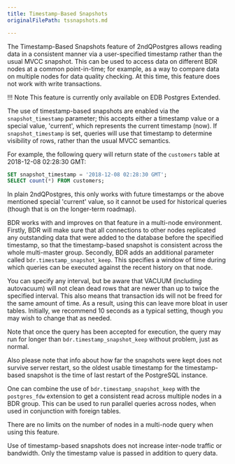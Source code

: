 ```yaml
---
title: Timestamp-Based Snapshots
originalFilePath: tssnapshots.md

---
```


The Timestamp-Based Snapshots feature of 2ndQPostgres allows reading data in
a consistent manner via a user-specified timestamp rather than the usual
MVCC snapshot. This can be used to access data on different BDR nodes
at a common point-in-time; for example, as a way to compare data on
multiple nodes for data quality checking. At this time, this feature does
not work with write transactions.

!!! Note
    This feature is currently only available on EDB Postgres Extended.

The use of timestamp-based snapshots are enabled via the `snapshot_timestamp`
parameter; this accepts either a timestamp value or
a special value, 'current', which represents the current timestamp (now). If
`snapshot_timestamp` is set, queries will use that timestamp to determine
visibility of rows, rather than the usual MVCC semantics.

For example, the following query will return state of the `customers` table at
2018-12-08 02:28:30 GMT:

```sql
SET snapshot_timestamp = '2018-12-08 02:28:30 GMT';
SELECT count(*) FROM customers;
```

In plain 2ndQPostgres, this only works with future timestamps or the above
mentioned special 'current' value, so it cannot be used for historical queries 
(though that is on the longer-term roadmap).

BDR works with and improves on that feature in a multi-node environment. Firstly,
BDR will make sure that all connections to other nodes replicated any
outstanding data that were added to the database before the specified
timestamp, so that the timestamp-based snapshot is consistent across the whole
multi-master group. Secondly, BDR adds an additional parameter called
`bdr.timestamp_snapshot_keep`. This specifies a window of time during which
queries can be executed against the recent history on that node.

You can specify any interval, but be aware that VACUUM (including autovacuum)
will not clean dead rows that are newer than up to twice the specified
interval. This also means that transaction ids will not be freed for the same
amount of time. As a result, using this can leave more bloat in user tables.
Initially, we recommend 10 seconds as a typical setting, though you may wish
to change that as needed.

Note that once the query has been accepted for execution, the query may run
for longer than `bdr.timestamp_snapshot_keep` without problem, just as normal.

Also please note that info about how far the snapshots were kept does not
survive server restart, so the oldest usable timestamp for the timestamp-based
snapshot is the time of last restart of the PostgreSQL instance.

One can combine the use of `bdr.timestamp_snapshot_keep` with the
`postgres_fdw` extension to get a consistent read across multiple nodes in a
BDR group. This can be used to run parallel queries across nodes, when used in
conjunction with foreign tables.

There are no limits on the number of nodes in a multi-node query when using this
feature.

Use of timestamp-based snapshots does not increase inter-node traffic or
bandwidth. Only the timestamp value is passed in addition to query data.
